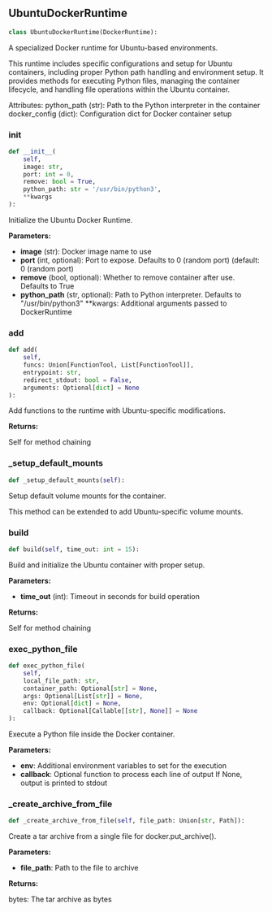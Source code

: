 <a id="camel.runtimes.ubuntu_docker_runtime"></a>

<a id="camel.runtimes.ubuntu_docker_runtime.UbuntuDockerRuntime"></a>

## UbuntuDockerRuntime

```python
class UbuntuDockerRuntime(DockerRuntime):
```

A specialized Docker runtime for Ubuntu-based environments.

This runtime includes specific configurations and setup for Ubuntu
containers, including proper Python path handling and environment setup.
It provides methods for executing Python files, managing the container
lifecycle, and handling file operations within the Ubuntu container.

Attributes:
python_path (str): Path to the Python interpreter in the container
docker_config (dict): Configuration dict for Docker container setup

<a id="camel.runtimes.ubuntu_docker_runtime.UbuntuDockerRuntime.__init__"></a>

### __init__

```python
def __init__(
    self,
    image: str,
    port: int = 0,
    remove: bool = True,
    python_path: str = '/usr/bin/python3',
    **kwargs
):
```

Initialize the Ubuntu Docker Runtime.

**Parameters:**

- **image** (str): Docker image name to use
- **port** (int, optional): Port to expose. Defaults to 0 (random port) (default: 0 (random port)
- **remove** (bool, optional): Whether to remove container after use. Defaults to True
- **python_path** (str, optional): Path to Python interpreter. Defaults to "/usr/bin/python3" **kwargs: Additional arguments passed to DockerRuntime

<a id="camel.runtimes.ubuntu_docker_runtime.UbuntuDockerRuntime.add"></a>

### add

```python
def add(
    self,
    funcs: Union[FunctionTool, List[FunctionTool]],
    entrypoint: str,
    redirect_stdout: bool = False,
    arguments: Optional[dict] = None
):
```

Add functions to the runtime with Ubuntu-specific modifications.

**Returns:**

  Self for method chaining

<a id="camel.runtimes.ubuntu_docker_runtime.UbuntuDockerRuntime._setup_default_mounts"></a>

### _setup_default_mounts

```python
def _setup_default_mounts(self):
```

Setup default volume mounts for the container.

This method can be extended to add Ubuntu-specific volume mounts.

<a id="camel.runtimes.ubuntu_docker_runtime.UbuntuDockerRuntime.build"></a>

### build

```python
def build(self, time_out: int = 15):
```

Build and initialize the Ubuntu container with proper setup.

**Parameters:**

- **time_out** (int): Timeout in seconds for build operation

**Returns:**

  Self for method chaining

<a id="camel.runtimes.ubuntu_docker_runtime.UbuntuDockerRuntime.exec_python_file"></a>

### exec_python_file

```python
def exec_python_file(
    self,
    local_file_path: str,
    container_path: Optional[str] = None,
    args: Optional[List[str]] = None,
    env: Optional[dict] = None,
    callback: Optional[Callable[[str], None]] = None
):
```

Execute a Python file inside the Docker container.

**Parameters:**

- **env**: Additional environment variables to set for the execution
- **callback**: Optional function to process each line of output If None, output is printed to stdout

<a id="camel.runtimes.ubuntu_docker_runtime.UbuntuDockerRuntime._create_archive_from_file"></a>

### _create_archive_from_file

```python
def _create_archive_from_file(self, file_path: Union[str, Path]):
```

Create a tar archive from a single file for docker.put_archive().

**Parameters:**

- **file_path**: Path to the file to archive

**Returns:**

  bytes: The tar archive as bytes
